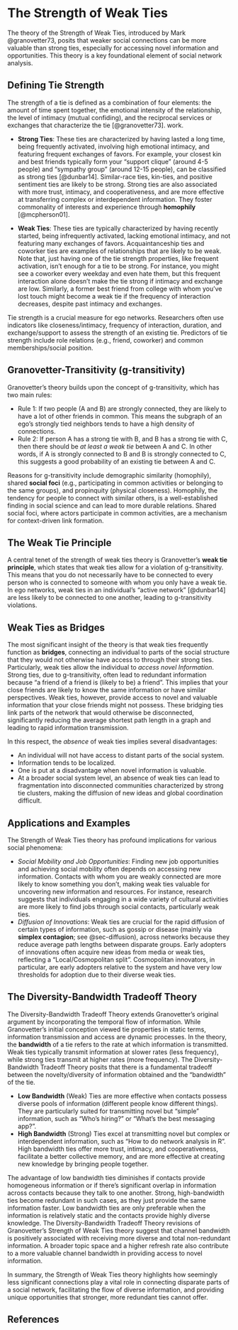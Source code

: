 # The Strength of Weak Ties {#sec-swt}

The theory of the Strength of Weak Ties, introduced by Mark @granovetter73, posits that weaker social connections can be more valuable than strong ties, especially for accessing novel information and opportunities. This theory is a key foundational element of social network analysis.

## Defining Tie Strength
The strength of a tie is defined as a combination of four elements: the amount of time spent together, the emotional intensity of the relationship, the level of intimacy (mutual confiding), and the reciprocal services or exchanges that characterize the tie [@granovetter73]. work.

- **Strong Ties**: These ties are characterized by having lasted a long time, being frequently activated, involving high emotional intimacy, and featuring frequent exchanges of favors. For example, your closest kin and best friends typically form your "support clique" (around 4-5 people) and "sympathy group" (around 12-15 people), can be classified as strong ties [@dunbar14]. Similar-race ties, kin-ties, and positive sentiment ties are likely to be strong. Strong ties are also associated with more trust, intimacy, and cooperativeness, and are more effective at transferring complex or interdependent information. They foster commonality of interests and experience through **homophily** [@mcpherson01].

- **Weak Ties**: These ties are typically characterized by having recently started, being infrequently activated, lacking emotional intimacy, and not featuring many exchanges of favors. Acquaintanceship ties and coworker ties are examples of relationships that are likely to be weak. Note that, just having one of the tie strength properties, like frequent activation, isn't enough for a tie to be strong. For instance, you might see a coworker every weekday and even hate them, but this frequent interaction alone doesn't make the tie strong if intimacy and exchange are low. Similarly, a former best friend from college with whom you've lost touch might become a weak tie if the frequency of interaction decreases, despite past intimacy and exchanges.

Tie strength is a crucial measure for ego networks. Researchers often use indicators like closeness/intimacy, frequency of interaction, duration, and exchange/support to assess the strength of an existing tie. Predictors of tie strength include role relations (e.g., friend, coworker) and common memberships/social position.

## Granovetter-Transitivity (g-transitivity)

Granovetter's theory builds upon the concept of g-transitivity, which has two main rules:

- Rule 1: If two people (A and B) are strongly connected, they are likely to have a lot of other friends in common. This means the subgraph of an ego's strongly tied neighbors tends to have a high density of connections.
- Rule 2: If person A has a strong tie with B, and B has a strong tie with C, then there should be *at least a weak tie* between A and C. In other words, if A is strongly connected to B and B is strongly connected to C, this suggests a good probability of an existing tie between A and C.

Reasons for g-transitivity include demographic similarity (homophily), shared **social foci** (e.g., participating in common activities or belonging to the same groups), and propinquity (physical closeness). Homophily, the tendency for people to connect with similar others, is a well-established finding in social science and can lead to more durable relations. Shared social foci, where actors participate in common activities, are a mechanism for context-driven link formation.

## The Weak Tie Principle

A central tenet of the strength of weak ties theory is Granovetter's **weak tie principle**, which states that weak ties allow for a violation of g-transitivity. This means that you do not necessarily have to be connected to every person who is connected to someone with whom you only have a weak tie. In ego networks, weak ties in an individual's "active network" [@dunbar14] are less likely to be connected to one another, leading to g-transitivity violations.

## Weak Ties as Bridges

The most significant insight of the theory is that weak ties frequently function as **bridges**, connecting an individual to parts of the social structure that they would not otherwise have access to through their strong ties. Particularly, weak ties allow the individual to *access novel Information*. Strong ties, due to g-transitivity, often lead to redundant information because "a friend of a friend is (likely to be) a friend". This implies that your close friends are likely to know the same information or have similar perspectives. Weak ties, however, provide access to novel and valuable information that your close friends might not possess. These bridging ties link parts of the network that would otherwise be disconnected, significantly reducing the average shortest path length in a graph and leading to rapid information transmission.

In this respect, the *absence* of weak ties implies several disadvantages:

- An individual will not have access to distant parts of the social system.
- Information tends to be localized.
- One is put at a disadvantage when novel information is valuable.
- At a broader social system level, an absence of weak ties can lead to fragmentation into disconnected communities characterized by strong tie clusters, making the diffusion of new ideas and global coordination difficult.

## Applications and Examples

The Strength of Weak Ties theory has profound implications for various social phenomena:

- *Social Mobility and Job Opportunities*: Finding new job opportunities and achieving social mobility often depends on accessing new information. Contacts with whom you are weakly connected are more likely to know something you don't, making weak ties valuable for uncovering new information and resources. For instance, research suggests that individuals engaging in a wide variety of cultural activities are more likely to find jobs through social contacts, particularly weak ties.
- *Diffusion of Innovations*: Weak ties are crucial for the rapid diffusion of certain types of information, such as gossip or disease (mainly via **simplex contagion**; see @sec-diffusion), across networks because they reduce average path lengths between disparate groups. Early adopters of innovations often acquire new ideas from media or weak ties, reflecting a "Local/Cosmopolitan split". Cosmopolitan innovators, in particular, are early adopters relative to the system and have very low thresholds for adoption due to their diverse weak ties. 

## The Diversity-Bandwidth Tradeoff Theory

The Diversity-Bandwidth Tradeoff Theory extends Granovetter's original argument by incorporating the temporal flow of information. While Granovetter's initial conception viewed tie properties in static terms, information transmission and access are dynamic processes. In the theory, the **bandwidth** of a tie refers to the rate at which information is transmitted. Weak ties typically transmit information at slower rates (less frequency), while strong ties transmit at higher rates (more frequency).  The Diversity-Bandwidth Tradeoff Theory posits that there is a fundamental tradeoff between the novelty/diversity of information obtained and the "bandwidth" of the tie.

- **Low Bandwidth** (Weak) Ties are more effective when contacts possess diverse pools of information (different people know different things). They are particularly suited for transmitting novel but "simple" information, such as "Who's hiring?" or "What's the best messaging app?".
- **High Bandwidth** (Strong) Ties excel at transmitting novel but complex or interdependent information, such as "How to do network analysis in R". High bandwidth ties offer more trust, intimacy, and cooperativeness, facilitate a better collective memory, and are more effective at creating new knowledge by bringing people together.

The advantage of low bandwidth ties diminishes if contacts provide homogeneous information or if there's significant overlap in information across contacts because they talk to one another. Strong, high-bandwidth ties become redundant in such cases, as they just provide the same information faster. Low bandwidth ties are only preferable when the information is relatively static and the contacts provide highly diverse knowledge. The Diversity-Bandwidth Tradeoff Theory revisions of Granovetter's Strength of Weak Ties theory suggest that channel bandwidth is positively associated with receiving more diverse and total non-redundant information. A broader topic space and a higher refresh rate also contribute to a more valuable channel bandwidth in providing access to novel information.

In summary, the Strength of Weak Ties theory highlights how seemingly less significant connections play a vital role in connecting disparate parts of a social network, facilitating the flow of diverse information, and providing unique opportunities that stronger, more redundant ties cannot offer.

## References {.unnumbered}